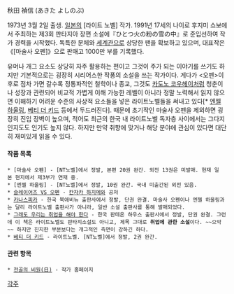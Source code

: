 秋田 禎信 (あきた よしのぶ)

1973년 3월 2일 출생. [[일본]]의 [라이트 노벨] 작가. 1991년 17세의 나이로 후지미 쇼보에서 주최하는 제3회 판타지아 장편 소설에『ひとつ火の粉の雪の中』로 준입선하여 작가 경력을 시작했다. 독특한 문체와 [[세계관]]으로 상당한 팬을 확보하고 있으며, 대표작은 《[마술사 오펜]》으로 판매고 1000만 부를 기록했다.

유머나 개그 요소도 상당히 자주 활용하는 편이고 그것이 주가 되는 이야기를 쓰기도 하지만 기본적으로는 굉장히 시리어스한 작풍의 소설을 쓰는 작가이다. 게다가 <오펜>이후로 점차 가면 갈수록 정통파적인 철학이나 종교, 그것도 [[카도노 코우헤이]]처럼 청춘이나 성장과 관련되어 비교적 가볍게 이해 가능한 레벨이 아니라 정말 노력해서 읽지 않으면 이해하기 어려운 수준의 사상적 요소들을 넣은 라이트노벨들을 써내고 있다[* [[엔젤 하울링]], [[베티 더 키드]] 등에서 두드러진다]. 때문에 초기작인 마술사 오펜을 제외하면 굉장히 진입 장벽이 높으며, 적어도 최근의 한국 내 라이트노벨 독자층 사이에서는 그다지 인지도도 인기도 높지 않다. 하지만 만약 취향에 맞거나 해당 분야에 관심이 있다면 대단히 재미있게 읽을 수 있다.

==== 작품 목록 ====
 * [마술사 오펜] - [NT노벨]에서 정발, 본편 20권 완간. 외전 13권은 미발매. 현재 일본 현지에서 제3부가 연재 중.
 * [엔젤 하울링] - [NT노벨]에서 정발, 10권 완간. 국내 미출간된 외전 있음.
 * [[슬레이어즈 VS 오펜]] - [[칸자카 하지메]]와 공저
 * [[카나스피카]] - 한국 북애비뉴 출판사에서 정발, 단권 완결. 마술사 오펜이나 엔젤 하울링과는 달리 라이트노벨 출판사가 아니라, 일반 소설 출판사를 통해 발매되었다.
 * [[그래도 우리는 취업을 해야 한다]] - 한국 판테온 하우스 출판사에서 정발, 단권 완결. 그런데 이 책은 라이트노벨도 판타지소설도 아니고, 제목 그대로 '''취업에 관한 소설'''이다. ~~으악~~ 하지만 진지한 부분보다는 개그적인 측면이 강하긴 하다.
 * [[베티 더 키드]] - 라이트노벨. [NT노벨]에서 정발, 2권 완간.

==== 관련 항목 ====
 * [http://www.motsunabenohigan.jp/index.htm 전골의 비원(日)] - 작가 홈페이지

[[각주]]
